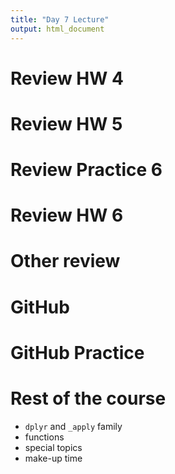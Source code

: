 ```yaml
---
title: "Day 7 Lecture"
output: html_document
---
```


# Review HW 4

# Review HW 5

# Review Practice 6

# Review HW 6

# Other review

# GitHub

# GitHub Practice

# Rest of the course
  - `dplyr` and `_apply` family
  - functions
  - special topics
  - make-up time
